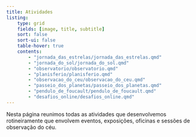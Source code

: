 ```yaml
---
title: Atividades
listing:
    type: grid
    fields: [image, title, subtitle]
    sort: false
    sort-ui: false
    table-hover: true
    contents:
        - "jornada_das_estrelas/jornada_das_estrelas.qmd"
        - "jornada_do_sol/jornada_do_sol.qmd"
        - "observatorio/observatorio.qmd"
        - "planisferio/planisferio.qmd"
        - "observacao_do_ceu/observacao_do_ceu.qmd"
        - "passeio_dos_planetas/passeio_dos_planetas.qmd"
        - "pendulo_de_foucault/pendulo_de_foucault.qmd"
        - "desafios_online/desafios_online.qmd"
---
```


Nesta página reunimos todas as atividades que desenvolvemos rotineiramente que envolvem eventos, exposições, oficinas e sessões de observação do céu.